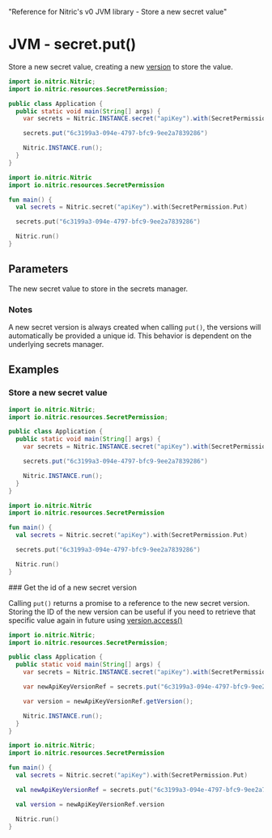   "Reference for Nitric's v0 JVM library - Store a new secret value"

# JVM - secret.put()

Store a new secret value, creating a new [version](./secret-version) to store the value.

<CodeSwitcher>

```java
import io.nitric.Nitric;
import io.nitric.resources.SecretPermission;

public class Application {
  public static void main(String[] args) {
    var secrets = Nitric.INSTANCE.secret("apiKey").with(SecretPermission.Put);

    secrets.put("6c3199a3-094e-4797-bfc9-9ee2a7839286")

    Nitric.INSTANCE.run();
  }
}
```

```kotlin
import io.nitric.Nitric
import io.nitric.resources.SecretPermission

fun main() {
  val secrets = Nitric.secret("apiKey").with(SecretPermission.Put)

  secrets.put("6c3199a3-094e-4797-bfc9-9ee2a7839286")

  Nitric.run()
}
```

</CodeSwitcher>

## Parameters

<Properties>
  <Property name="secret" required type="String or []byte">
    The new secret value to store in the secrets manager.
  </Property>
</Properties>

### Notes

A new secret version is always created when calling `put()`, the versions will automatically be provided a unique id. This behavior is dependent on the underlying secrets manager.

## Examples

### Store a new secret value

<CodeSwitcher>

```java
import io.nitric.Nitric;
import io.nitric.resources.SecretPermission;

public class Application {
  public static void main(String[] args) {
    var secrets = Nitric.INSTANCE.secret("apiKey").with(SecretPermission.Put);

    secrets.put("6c3199a3-094e-4797-bfc9-9ee2a7839286")

    Nitric.INSTANCE.run();
  }
}
```

```kotlin
import io.nitric.Nitric
import io.nitric.resources.SecretPermission

fun main() {
  val secrets = Nitric.secret("apiKey").with(SecretPermission.Put)

  secrets.put("6c3199a3-094e-4797-bfc9-9ee2a7839286")

  Nitric.run()
}
```

</CodeSwitcher>
### Get the id of a new secret version

Calling `put()` returns a promise to a reference to the new secret version. Storing the ID of the new version can be useful if you need to retrieve that specific value again in future using [version.access()](./secret-version-access)

<CodeSwitcher>

```java
import io.nitric.Nitric;
import io.nitric.resources.SecretPermission;

public class Application {
  public static void main(String[] args) {
    var secrets = Nitric.INSTANCE.secret("apiKey").with(SecretPermission.Put);

    var newApiKeyVersionRef = secrets.put("6c3199a3-094e-4797-bfc9-9ee2a7839286");

    var version = newApiKeyVersionRef.getVersion();

    Nitric.INSTANCE.run();
  }
}
```

```kotlin
import io.nitric.Nitric;
import io.nitric.resources.SecretPermission

fun main() {
  val secrets = Nitric.secret("apiKey").with(SecretPermission.Put)

  val newApiKeyVersionRef = secrets.put("6c3199a3-094e-4797-bfc9-9ee2a7839286")

  val version = newApiKeyVersionRef.version

  Nitric.run()
}
```

</CodeSwitcher>
